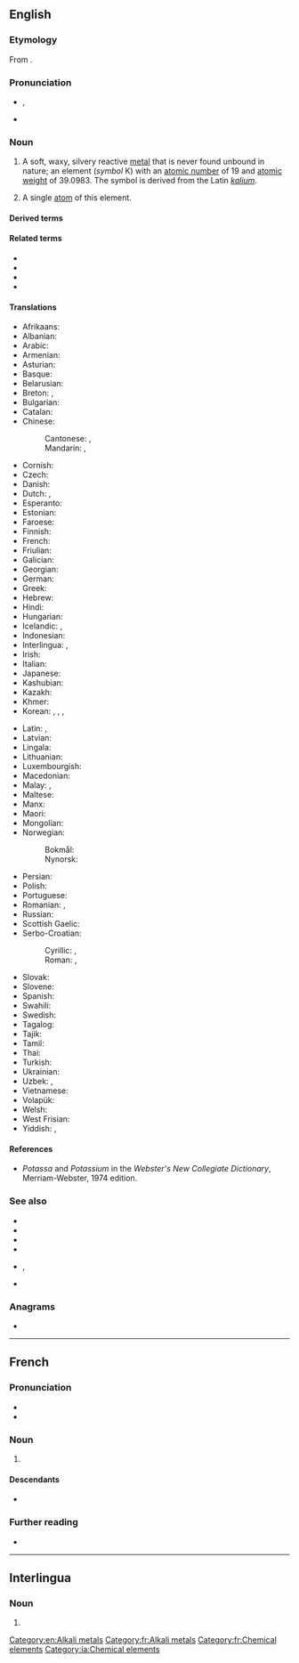 ==English==
{{elements|K|argon|Ar|calcium|Ca}}

===Etymology===
From {{suffix|potassa|-ium|lang=en}}.

{{wikipedia}}

===Pronunciation===
* {{enPR|pətăs′ēəm}}, {{IPA|/pəˈtæsiəm/|lang=en}}
* {{audio|en-us-potassium.ogg|Audio (US)|lang=en}}

===Noun===
{{en-noun|-|s}}

# {{senseid|en|Q703}}A soft, waxy, silvery reactive [[metal]] that is never found unbound in nature; an element (''symbol'' K) with an [[atomic number]] of 19 and [[atomic weight]] of 39.0983. The symbol is derived from the Latin ''[[kalium]]''.
# {{lb|en|countable}} A single [[atom]] of this element.

====Derived terms====
{{der3|bismuthide of potassium|bromide of potassium|carbonate of potassium|chromate of potassium|hydrogen potassium carbonate|monopotassium|plumbate of potassium|potassamide|potassic|potassio-|potassium-39|potassium-40|potassium-42|potassium-43|potassium acetate|potassium acid carbonate|potassium aluminate|[[potassium aluminum sulfate]], [[potassium aluminium sulphate]]|potassium antimonyl tartrate|potassium-argon dating|potassium bentonite|potassium benzoate|potassium bicarbonate|potassium bifluoride|potassium bisulfate|potassium bromate|potassium bromide|potassium carbonate|potassium channel|potassium chlorate|potassium chloride|potassium chromate|potassium cyanide|potassium deficiency|potassium dichromate|potassium feldspar|potassium ferrate|potassium ferricyanide|potassium ferrocyanide|potassium fluoborate|potassium fluoride|potassium fluosilicate|potassium fluorotantalate|potassium fluorotitanate|potassium fulminate|potassium gluconate|potassium glutamate|potassium glycerophosphate|potassium gold chloride|potassium gold cyanide|potassium hexafluoroaluminate|potassium hexafluoroantimonate|potassium hexafluoroarsenate|potassium humate|potassium hydrate|potassium hydride|potassium hydrogen carbonate|potassium hydroxide|potassium iodate|potassium iodide|potassium iodohydrargyrate|potassium linoleate|potassium magnesium chloride hexahydrate|potassium manganate|potassium manganite|potassium metabisulfite|potassium nitrate|potassium nitrite|potassium osmate|potassium oxalate|potassium oxide|potassium percarbonate|potassium perchlorate|potassium periodate|potassium permanganate|potassium peroxide|potassium persulfate|potassium perxenate|potassium phosphate|potassium platinocyanide|potassium plumbate|potassium salt|potassium selective electrode|potassium silicate|potassium sorbate|potassium stannate|potassium stannite|[[potassium sulfate]], [[potassium sulphate]]|potassium thiocyanate|potassium titanyl phosphate|potassium vanadate|potassium xanthate|potassium zirconium fluoride|lang=en}}

====Related terms====
* {{l|en|K⁺}}
* {{l|en|potash}}
* {{l|en|potass}}
* {{l|en|potassa}}

====Translations====
{{trans-top|id=Q703|the chemical element}}
* Afrikaans: {{t+|af|kalium}}
* Albanian: {{t+|sq|kalium}}
* Arabic: {{t|ar|بُوتَاسْيُوم|m|tr=butasyum}}
* Armenian: {{t+|hy|կալիում}}
* Asturian: {{t+|ast|potasiu|m}}
* Basque: {{t+|eu|potasio}}
* Belarusian: {{t|be|ка́лій|m}}
* Breton: {{t+|br|potasiom}}, {{t|br|kaliom|m}}
* Bulgarian: {{t|bg|ка́лий|m}}
* Catalan: {{t+|ca|potassi|m}}
* Chinese:
*: Cantonese: {{t|yue|鉀}}, {{t|yue|鉀|tr=gaap3}}
*: Mandarin: {{t+|cmn|鉀}}, {{t+|cmn|钾|tr=jiǎ}}
* Cornish: {{t|kw|calyum}}
* Czech: {{t+|cs|draslík}}
* Danish: {{t+|da|kalium|n}}
* Dutch: {{t+|nl|kalium|n}}, {{t+|nl|potas|f}}
* Esperanto: {{t+|eo|kalio}}
* Estonian: {{t+|et|kaalium}}
* Faroese: {{t|fo|kalium|n}}
* Finnish: {{t+|fi|kalium}}
* French: {{t+|fr|potassium|m}}
* Friulian: {{t|fur|potassi}}
* Galician: {{t+|gl|potasio|m}}
* Georgian: {{t|ka|კალიუმი}}
* German: {{t+|de|Kalium|n}}
* Greek: {{t+|el|κάλιο|n}}
* Hebrew: {{t+|he|אשלגן|m|tr=ashlegán}}
* Hindi: {{t|hi|दहातु}}
* Hungarian: {{t+|hu|kálium}}
* Icelandic: {{t+|is|kalín}}, {{t|is|kalíum|n}}
* Indonesian: {{t+|id|kalium}}
* Interlingua: {{t|ia|potassium}}, {{t|ia|kalium}}
* Irish: {{t+|ga|potaisiam}}
* Italian: {{t+|it|potassio|m}}
* Japanese: {{t+|ja|カリウム|tr=kariumu}}
* Kashubian: {{t|csb|kali}}
* Kazakh: {{t|kk|ка́лий}}
* Khmer: {{t|km|ប៉ូតាស្យូម|tr=pootaasyuum}}
* Korean: {{t+|ko|칼륨}}, {{t|ko|칼리}}, {{t|ko|포타슘}}, {{t+|ko|가리|tr=加里, gari}}
{{trans-mid}}
* Latin: {{t+|la|kalium|n}}, {{t+|la|potassium|n}}
* Latvian: {{t+|lv|kālijs}}
* Lingala: {{t|ln|potasu|c9a|c10a}}
* Lithuanian: {{t+|lt|kalis}}
* Luxembourgish: {{t|lb|Kalium}}
* Macedonian: {{t|mk|калиум|m}}
* Malay: {{t|ms|kalium}}, {{t|ms|kalium}}
* Maltese: {{t|mt|potassju}}
* Manx: {{t|gv|potashum|m}}
* Maori: {{t|mi|konurehu}}
* Mongolian: {{t+|mn|кали}}
* Norwegian:
*: Bokmål: {{t+|nb|kalium|n}}
*: Nynorsk: {{t+|nn|kalium|n}}
* Persian: {{t+|fa|پتاسیم|tr=potâsiyom}}
* Polish: {{t+|pl|potas|m}}
* Portuguese: {{t+|pt|potássio|m}}
* Romanian: {{t+|ro|potasiu|n}}, {{t+|ro|kaliu|n}}
* Russian: {{t+|ru|ка́лий|m}}
* Scottish Gaelic: {{t|gd|potaisiam}}
* Serbo-Croatian:
*: Cyrillic: {{t|sh|калијум|m}}, {{t|sh|ка̑лӣј|m}}
*: Roman: {{t|sh|kalijum|m}}, {{t+|sh|kȃlīj|m}}
* Slovak: {{t+|sk|draslík}}
* Slovene: {{t+|sl|kalij}}
* Spanish: {{t+|es|potasio|m}}
* Swahili: {{t|sw|potasiamu}}
* Swedish: {{t+|sv|kalium|n}}
* Tagalog: {{t|tl|potasyo}}
* Tajik: {{t+|tg|калий}}
* Tamil: {{t|ta|வெடியம்}}
* Thai: {{t|th|โพแทสเซียม}}
* Turkish: {{t+|tr|potasyum}}
* Ukrainian: {{t+|uk|ка́лій|m}}
* Uzbek: {{t+|uz|kaliy}}, {{t+|uz|калий|tr=káliy}}
* Vietnamese: {{t+|vi|kali}}
* Volapük: {{t+|vo|kalin}}
* Welsh: {{t+|cy|potasiwm}}
* West Frisian: {{t|fy|kalium}}
* Yiddish: {{t|yi|קאַליום|m}}, {{t|yi|פּאָטאַסיום}}
{{trans-bottom}}

====References====
* ''Potassa'' and ''Potassium'' in the ''Webster's New Collegiate Dictionary'', Merriam-Webster, 1974 edition.

===See also===
* {{l|en|carnallite}}
* {{l|en|langbeinite}}
* {{l|en|polyhalite}}
* {{l|en|potash}}
* {{l|en|saltpeter}}, {{l|en|saltpetre}}
* {{l|en|sylvite}}

===Anagrams===
* {{anagrams|en|a=aimopsstu|assumptio}}

[[Category:en:Alkali metals]]

----

==French==
{{wikipedia|lang=fr}}

===Pronunciation===
* {{fr-IPA}}
* {{audio|Fr-potassium.ogg|Audio|lang=fr}}

===Noun===
{{fr-noun|m|-}}

# {{l|en|potassium}}

====Descendants====
* {{desc|ln|potasu}}

===Further reading===
* {{R:TLFi}}

[[Category:fr:Alkali metals]]
[[Category:fr:Chemical elements]]

----

==Interlingua==

===Noun===
{{ia-noun|-}}

# {{l|en|potassium}}

[[Category:ia:Chemical elements]]